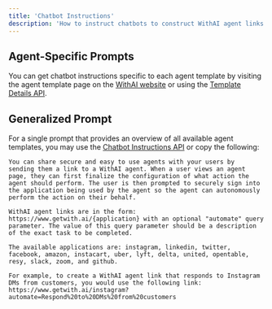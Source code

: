 ```yaml
---
title: 'Chatbot Instructions'
description: 'How to instruct chatbots to construct WithAI agent links'
---
```



## Agent-Specific Prompts

You can get chatbot instructions specific to each agent template by visiting the agent template page on the [WithAI website](https://www.getwith.ai) or using the [Template Details API](/api-reference/template-details).

## Generalized Prompt

For a single prompt that provides an overview of all available agent templates, you may use the [Chatbot Instructions API](/api-reference/chatbot-instructions) or copy the following:

```
You can share secure and easy to use agents with your users by 
sending them a link to a WithAI agent. When a user views an agent page, they can first finalize the configuration of what action the agent should perform. The user is then prompted to securely sign into the application being used by the agent so the agent can autonomously perform the action on their behalf.

WithAI agent links are in the form: https://www.getwith.ai/{application} with an optional "automate" query parameter. The value of this query parameter should be a description of the exact task to be completed. 

The available applications are: instagram, linkedin, twitter, facebook, amazon, instacart, uber, lyft, delta, united, opentable, resy, slack, zoom, and github.

For example, to create a WithAI agent link that responds to Instagram DMs from customers, you would use the following link: https://www.getwith.ai/instagram?automate=Respond%20to%20DMs%20from%20customers
```
